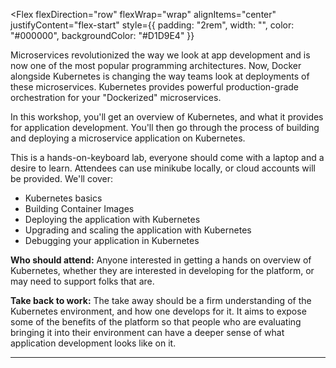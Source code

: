 
<Flex
  flexDirection="row"
  flexWrap="wrap"
  alignItems="center"
  justifyContent="flex-start"
  style={{ padding: "2rem", width: "", color: "#000000", backgroundColor: "#D1D9E4" }}
>

<WorkshopHeader
  heading="Developing Applications with Kubernetes"
  Image={KubernetesLogo}
/>

Microservices revolutionized the way we look at app development and is now one of the most popular programming architectures. Now, Docker alongside Kubernetes is changing the way teams look at deployments of these microservices. Kubernetes provides powerful production-grade orchestration for your "Dockerized" microservices.

In this workshop, you'll get an overview of Kubernetes, and what it provides for application development. You'll then go through the process of building and deploying a microservice application on Kubernetes.

This is a hands-on-keyboard lab, everyone should come with a laptop and a desire to learn. Attendees can use minikube locally, or cloud accounts will be provided. We'll cover:

- Kubernetes basics
- Building Container Images
- Deploying the application with Kubernetes
- Upgrading and scaling the application with Kubernetes
- Debugging your application in Kubernetes

**Who should attend:**
Anyone interested in getting a hands on overview of Kubernetes, whether they are interested in developing for the platform, or may need to support folks that are.

**Take back to work:**
The take away should be a firm understanding of the Kubernetes environment, and how one develops for it. It aims to expose some of the benefits of the platform so that people who are evaluating bringing it into their environment can have a deeper sense of what application development looks like on it.

</Flex>

---

